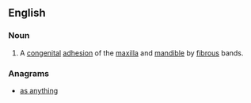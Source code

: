 ==English==

===Noun===
{{en-noun|-}}

# {{lb|en|pathology}} A [[congenital]] [[adhesion]] of the [[maxilla]] and [[mandible]] by [[fibrous]] bands.

===Anagrams===
* [[as anything#English|as anything]]